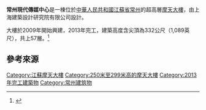 {{Infobox building
| name                = 常州現代傳媒中心
| native_name         = 
| native_name_lang    = 
| former_names        = 
| alternate_names     = 
| status              = 已完工
| image               = 
| image_alt           =
| image_size          = 
| caption             = 
| map_type            = 
| map_alt             = 
| map_caption         = 
| altitude            = 
| building_type       = 辦公
| architectural_style = 
| structural_system   = 
| cost                = 
| ren_cost            = 
| client              = 
| owner               = 常州廣播電視台<ref name="Media Center"/>
| current_tenants     = 
| landlord            = 
| location            = 
| address             = 
| location_town       = [[江蘇省|江蘇省]][[常州|常州]]
| location_country    = {{CHN}}
| iso_region          = 
| coordinates         = {{coord|31|48|58|N|119|58|03|E|source:kolossus-euwiki}}
| groundbreaking_date = 
| start_date          = 2010年
| completion_date     = 2013年
| opened_date         = 
| inauguration_date   = 
| renovation_date     = 
| demolition_date     = 
| destruction_date    = 
| height              = {{convert|265.1|m|ft}}
| antenna_spire       =  {{convert|332|m|ft}}
| roof                =  
| top_floor           = 
| observatory         = 
| other_dimensions    = 
| floor_count         = 57層
| floor_area          = 
| seating_type        = 
| seating_capacity    = 
| elevator_count      = 21<ref name="Media Center"/>
| developer           = 常州广电置业有限公司<ref name="Media Center"/>
| architect           = 上海建筑设计研究院有限公司<ref name="Media Center"/><ref name="Media Center2">{{cite web|url=http://www.isaarchitecture.com/work_detail.aspx?Unid=167&subClass=8|title=常州现代传媒中心|accessdate=2013-03-26|work=上海建筑设计研究院有限公司|archive-date=2016-03-04|archive-url=https://web.archive.org/web/20160304121946/http://www.isaarchitecture.com/work_detail.aspx?Unid=167&subClass=8}}</ref>
| architecture_firm   = 
| structural_engineer = 上海建築設計研究院有限公司<ref name="Media Center"/><ref name="Media Center2"/>
| services_engineer   = 
| civil_engineer      = 
| other_designers     = 
| quantity_surveyor   = 
| main_contractor     = 中国建筑第三工程局有限公司<ref name="Media Center"/><ref name="Media Center2"/>
| awards              = 
| designations        = 
| ren_architect       = 
| ren_firm            = 
| ren_str_engineer    = 
| ren_serv_engineer   = 
| ren_civ_engineer    = 
| ren_oth_designers   = 
| ren_qty_surveyor    = 
| ren_awards          =
| parking             =
| url                 = 
| embedded            = 
| references          = 
}}

'''常州現代傳媒中心'''是一棟位於[[中華人民共和國|中華人民共和國]][[江蘇省|江蘇省]][[常州|常州]]的超高層[[摩天大樓|摩天大樓]]，由上海建築設計研究院有限公司設計。

大樓於2009年開始興建，2013年完工，建築高度含尖頂為332公尺（1,089英尺），共上57層。<ref name="Media Center">{{cite web|url= http://skyscrapercenter.com/building/changzhou-modern-media-center/373|title= Changzhou Modern Media Center|accessdate= 2013-03-26|work= The Skyscraper Center|publisher= [[Council_on_Tall_Buildings_and_Urban_Habitat|Council on Tall Buildings and Urban Habitat]]|archive-date= 2021-04-21|archive-url= https://web.archive.org/web/20210421205314/https://www.skyscrapercenter.com/building/changzhou-modern-media-center/373}}</ref> 

==參考來源==
{{reflist}}

{{Chinese building-stub}}

{{Supertall skyscrapers}}

{{DEFAULTSORT:Changzhou Modern Media Center}}

[[Category:江蘇摩天大樓|Category:江蘇摩天大樓]]
[[Category:250米至299米高的摩天大樓|Category:250米至299米高的摩天大樓]]
[[Category:2013年完工建築物|Category:2013年完工建築物]]
[[Category:常州建筑物|Category:常州建筑物]]